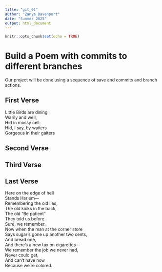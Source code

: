 ```yaml
---
title: "git_01"
author: "Zanya Davenport"
date: "Summer 2025"
output: html_document
---
```


```r
knitr::opts_chunk$set(echo = TRUE)
```
# Build a Poem with commits to different branches
Our project will be done using a sequence of save and commits and branch actions.
<!-- Do not modify or change any text in "!--" bracketed areas such as this --- these are instructions to
you, if you change any of this the git program will notice it and compromise your git merging strategy !-->

## First Verse 
<!--Put the first five lines of a poem by Lewis Carrol in this section!-->
  
Little Birds are dining  
Warily and well,  
Hid in mossy cell:  
Hid, I say, by waiters  
Gorgeous in their gaiters  
  
  
## Second Verse
<!--Put the first five lines of a poem by Robert Frost here!-->

## Third Verse
<!--Put the first two verses of The Walrus and the Carpenter here!-->

## Last Verse
<!--Put a short poem you created using chatGPT of 20 to 30 lines,here!-->
  
Here on the edge of hell  
Stands Harlem—  
Remembering the old lies,  
The old kicks in the back,  
The old “Be patient”  
They told us before.  
Sure, we remember.  
Now when the man at the corner store  
Says sugar’s gone up another two cents,  
And bread one,  
And there’s a new tax on cigarettes—  
We remember the job we never had,  
Never could get,  
And can’t have now  
Because we’re colored.  
  
  